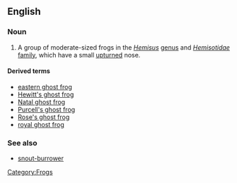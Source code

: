 ==English==
{{wikipedia}}

===Noun===
{{en-noun|sg=[[shovel]][[nose]] [[frog]]}}

# A group of moderate-sized frogs in the ''[[Hemisus]]'' [[genus]] and ''[[Hemisotidae]]'' [[family]], which have a small [[upturned]] nose.

====Derived terms====
* [[eastern ghost frog]]
* [[Hewitt's ghost frog]]
* [[Natal ghost frog]]
* [[Purcell's ghost frog]]
* [[Rose's ghost frog]]
* [[royal ghost frog]]

===See also===
* [[snout-burrower]]

[[Category:Frogs]]